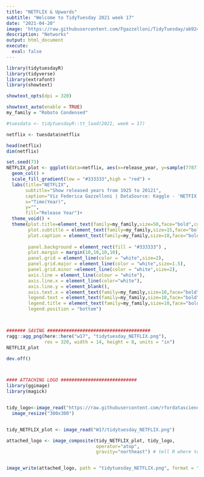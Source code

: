 ```yaml
---
title: "NETFLIX & Upwards"
subtitle: "Welcome to TidyTuesday 2021 week 17"
date: "2021-04-20"
image: 'https://raw.githubusercontent.com/Fgazzelloni/TidyTuesday/ab924a20bbe270bab306f4b13df0daaa6e53ffeb/data/2021/w17_netflix/w17_netflix.png'
description: "Networks"
output: html_document
execute: 
  eval: false
---
```



```r

library(tidytuesdayR)
library(tidyverse)
library(extrafont)
library(showtext)

showtext_opts(dpi = 320)
```


```r

showtext_auto(enable = TRUE)
my_family = "Roboto Condensed"

#tuesdata <- tidytuesdayR::tt_load(2021, week = 17)

netflix <- tuesdata$netflix

head(netflix)
dim(netflix)

set.seed(73)
NETFLIX_plot <- ggplot(data=netflix, aes(x=release_year, y=sample(7787),fill=release_year)) +
  geom_col() +
  scale_fill_gradient(low = "#333333",high = "red") + 
  labs(title="NETFLIX",
       subtitle="Show released years from 1925 to 20121",
       caption="Viz Federica Gazzelloni | DataSource: Kaggle - 'NETFIX titles'| Tidytuesday week 17 & Upwards Day 20",
       x="Time(Year)",
       y="",
       fill="Release Year")+
  theme_void() +
  theme(plot.title=element_text(family=my_family,size=50,face="bold",color="red"),
        plot.subtitle = element_text(family=my_family,size=15,face="bold"),
        plot.caption = element_text(family=my_family,size=10,face="bold"),
        
        panel.background = element_rect(fill = "#333333") ,
        plot.margin = margin(10,10,10,10),
        panel.grid = element_line(color = "white",size=2),
        panel.grid.major = element_line(color = "white",size=1.5),
        panel.grid.minor =element_line(color = "white",size=2), 
        axis.line = element_line(colour = "white"),
        axis.line.x = element_line(color="white"),
        axis.line.y = element_blank(),
        axis.text.x = element_text(family=my_family,size=10,face="bold"),
        legend.text = element_text(family=my_family,size=10,face="bold"),
        legend.title = element_text(family=my_family,size=10,face="bold"),
        legend.position = "bottom")



####### SAVING ######################################
ragg::agg_png(here::here("w17", "tidytuesday_NETFLIX.png"),
              res = 320, width = 14, height = 8, units = "in")
NETFLIX_plot

dev.off()



#### ATTACHING LOGO ############################ 
library(ggimage)
library(magick)


tidy_logo<-image_read("https://raw.githubusercontent.com/rfordatascience/tidytuesday/master/static/plot_logo.png") %>%
  image_resize("300x300")


tidy_NETFLIX_plot <- image_read("W17/tidytuesday_NETFLIX.png")

attached_logo <- image_composite(tidy_NETFLIX_plot, tidy_logo,
                                 operator="atop",
                                 gravity="northeast") # tell R where to put the logo


image_write(attached_logo, path = "tidytuesday_NETFLIX.png", format = "png") # save final plot
```
